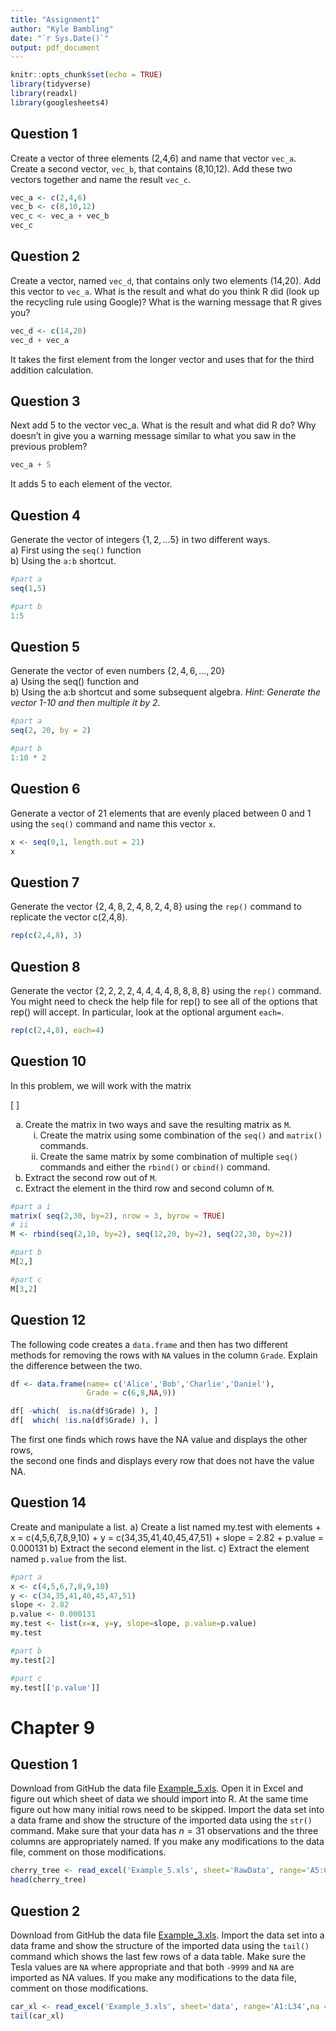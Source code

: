 ---
title: "Assignment1"
author: "Kyle Bambling"
date: "`r Sys.Date()`"
output: pdf_document
---

```{r setup, include=FALSE}
knitr::opts_chunk$set(echo = TRUE)
library(tidyverse)
library(readxl)
library(googlesheets4)
```

## Question 1

Create a vector of three elements (2,4,6) and name that vector `vec_a`. Create a second vector, `vec_b`, that contains (8,10,12). Add these two vectors together and name the result `vec_c`.

```{r 1}
vec_a <- c(2,4,6)
vec_b <- c(8,10,12)
vec_c <- vec_a + vec_b
vec_c
```

## Question 2

Create a vector, named `vec_d`, that contains only two elements (14,20). Add this vector to `vec_a`. What is the result and what do you think R did (look up the recycling rule using Google)? What is the warning message that R gives you?

```{r 2, warning=FALSE}
vec_d <- c(14,20)
vec_d + vec_a
```

It takes the first element from the longer vector and uses that for the third addition calculation.

## Question 3

Next add 5 to the vector vec_a. What is the result and what did R do? Why doesn't in give you a warning message similar to what you saw in the previous problem?

```{r 3}
vec_a + 5
```

It adds 5 to each element of the vector.

## Question 4

Generate the vector of integers $\left\{ 1,2,\dots5\right\}$ in two different ways.  
a) First using the `seq()` function  
b) Using the `a:b` shortcut.

```{r 4}
#part a
seq(1,5)

#part b
1:5
```

## Question 5

Generate the vector of even numbers $\left\{ 2,4,6,\dots,20\right\}$  
a) Using the seq() function and  
b) Using the a:b shortcut and some subsequent algebra. *Hint: Generate the vector 1-10 and then multiple it by 2*.
    
```{r 5}
#part a
seq(2, 20, by = 2)

#part b
1:10 * 2
```

## Question 6

Generate a vector of 21 elements that are evenly placed between 0 and 1 using the `seq()` command and name this vector `x`.

```{r 6}
x <- seq(0,1, length.out = 21)
x
```

## Question 7

Generate the vector $\left\{ 2,4,8,2,4,8,2,4,8\right\}$ 
  using the `rep()` command to replicate the vector c(2,4,8).
  
```{r 7}
rep(c(2,4,8), 3)
```

## Question 8

Generate the vector $\left\{ 2,2,2,2,4,4,4,4,8,8,8,8\right\}$
  using the `rep()` command. You might need to check the help file for rep() to see all of the options that rep() will accept. In particular, look at the optional argument `each=`.

```{r 8}
rep(c(2,4,8), each=4)
```

## Question 10

In this problem, we will work with the matrix 

  \[ \left[\begin{array}{ccccc}
  2 & 4 & 6 & 8 & 10\\
  12 & 14 & 16 & 18 & 20\\
  22 & 24 & 26 & 28 & 30
  \end{array}\right]\]
    
  a) Create the matrix in two ways and save the resulting matrix as `M`.
      i. Create the matrix using some combination of the `seq()` and `matrix()` commands.
      ii. Create the same matrix by some combination of multiple `seq()` commands and either the `rbind()` or `cbind()` command. 

  b) Extract the second row out of `M`.
  c) Extract the element in the third row and second column of `M`.
    
```{r 10}
#part a i
matrix( seq(2,30, by=2), nrow = 3, byrow = TRUE)  
# ii
M <- rbind(seq(2,10, by=2), seq(12,20, by=2), seq(22,30, by=2))  

#part b
M[2,]

#part c
M[3,2]
```

## Question 12

The following code creates a `data.frame` and then has two different methods for removing the rows with `NA` values in the column `Grade`. Explain the difference between the two.

```{r, eval=FALSE}
df <- data.frame(name= c('Alice','Bob','Charlie','Daniel'),
                 Grade = c(6,8,NA,9))

df[ -which(  is.na(df$Grade) ), ]
df[  which( !is.na(df$Grade) ), ]
```

The first one finds which rows have the NA value and displays the other rows,  
the second one finds and displays every row that does not have the value NA.

## Question 14

Create and manipulate a list.
    a) Create a list named my.test with elements
        + x = c(4,5,6,7,8,9,10)
        + y = c(34,35,41,40,45,47,51)
        + slope = 2.82
        + p.value = 0.000131
    b) Extract the second element in the list.
    c) Extract the element named `p.value` from the list.
    
```{r 14}
#part a
x <- c(4,5,6,7,8,9,10)
y <- c(34,35,41,40,45,47,51)
slope <- 2.82
p.value <- 0.000131
my.test <- list(x=x, y=y, slope=slope, p.value=p.value)
my.test

#part b
my.test[2]

#part c
my.test[['p.value']]
```

# Chapter 9

## Question 1

Download from GitHub the data file 
[Example_5.xls](https://github.com/dereksonderegger/444/raw/master/data-raw/Example_5.xls). 
Open it in Excel and figure out which sheet of data we should import into R. 
At the same time figure out how many initial rows need to be skipped. Import 
the data set into a data frame and show the structure of the imported data 
using the `str()` command. Make sure that your data has $n=31$ observations
and the three columns are appropriately named. If you make any modifications 
to the data file, comment on those modifications.

```{r 9-1}
cherry_tree <- read_excel('Example_5.xls', sheet='RawData', range='A5:C36')
head(cherry_tree)
```

## Question 2

Download from GitHub the data file 
[Example_3.xls](https://github.com/dereksonderegger/444/raw/master/data-raw/Example_3.xls). 
Import the data set into a data frame and show the structure of the imported 
data using the `tail()` command which shows the last few rows of a data table. 
Make sure the Tesla values are `NA` where appropriate and that both 
`-9999` and `NA` are imported as NA values. If you make any modifications to 
the data file, comment on those modifications.

```{r 9-2}
car_xl <- read_excel('Example_3.xls', sheet='data', range='A1:L34',na = c(-9999, 'NA'))
tail(car_xl)
```
